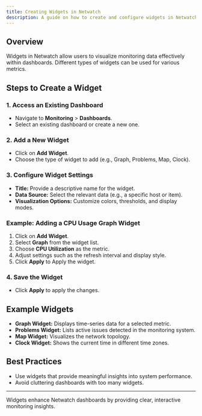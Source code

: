 ```yaml
---
title: Creating Widgets in Netwatch
description: A guide on how to create and configure widgets in Netwatch dashboards.
---
```



## Overview
Widgets in Netwatch allow users to visualize monitoring data effectively within dashboards. Different types of widgets can be used for various metrics.

## Steps to Create a Widget

### 1. **Access an Existing Dashboard**
- Navigate to **Monitoring** > **Dashboards**.
- Select an existing dashboard or create a new one.

<ZoomableImage src="/images/access-dashboard.png" alt="Step 1: Access an Existing Dashboard" />

### 2. **Add a New Widget**
- Click on **Add Widget**.
- Choose the type of widget to add (e.g., Graph, Problems, Map, Clock).

<ZoomableImage src="/images/add-widget.png" alt="Step 2: Add a New Widget" />

### 3. **Configure Widget Settings**
- **Title:** Provide a descriptive name for the widget.
- **Data Source:** Select the relevant data (e.g., a specific host or item).
- **Visualization Options:** Customize colors, thresholds, and display modes.

<ZoomableImage src="/images/configure-widget.png" alt="Step 3: Configure Widget Settings" />

### **Example: Adding a CPU Usage Graph Widget**
1. Click on **Add Widget**.
2. Select **Graph** from the widget list.
3. Choose **CPU Utilization** as the metric.
4. Adjust settings such as the refresh interval and display style.
5. Click **Apply** to Apply the widget.

<ZoomableImage src="/images/cpu-graph-widget.png" alt="Example: Adding a CPU Usage Graph Widget" />

### 4. **Save the Widget**
- Click **Apply** to apply the changes.

<ZoomableImage src="/images/save-dash.png" alt="Step 4: Save the Dashboard" />

## Example Widgets
- **Graph Widget:** Displays time-series data for a selected metric.
- **Problems Widget:** Lists active issues detected in the monitoring system.
- **Map Widget:** Visualizes the network topology.
- **Clock Widget:** Shows the current time in different time zones.

## Best Practices
- Use widgets that provide meaningful insights into system performance.
- Avoid cluttering dashboards with too many widgets.

---

Widgets enhance Netwatch dashboards by providing clear, interactive monitoring insights.